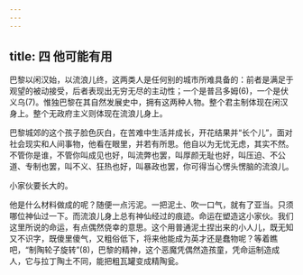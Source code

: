 ```yaml
---
---
---
```

title: 四 他可能有用
---





巴黎以闲汉始，以流浪儿终，这两类人是任何别的城市所难具备的：前者是满足于观望的被动接受，后者表现出无穷无尽的主动性；一个是普吕多姆(6)，一个是伏义乌(7)。惟独巴黎在其自然发展史中，拥有这两种人物。整个君主制体现在闲汉身上。整个无政府主义则体现在流浪儿身上。

巴黎城郊的这个孩子脸色灰白，在苦难中生活并成长，开花结果并“长个儿”，面对社会现实和人间事物，他看在眼里，并若有所思。他自以为无忧无虑，其实不然。不管你是谁，不管你叫成见也好，叫流弊也罢，叫厚颜无耻也好，叫压迫、不公道、专制也罢，叫不义、狂热也好，叫暴政也罢，你可得当心愣头愣脑的流浪儿。

小家伙要长大的。

他是什么材料做成的呢？随便一点污泥。一把泥土、吹一口气，就有了亚当。只须哪位神仙过一下。而流浪儿身上总有神仙经过的痕迹。命运在塑造这小家伙。我们这里所说的命运，有点偶然侥幸的意思。这个用普通泥土捏出来的小人儿，既无知又不识字，既傻里傻气，又粗俗低下，将来他能成为英才还是蠢物呢？等着瞧吧，“制陶轮子旋转”(8)，巴黎的精神，这个恶魔凭偶然造孩童，凭命运制造成人，它与拉丁陶土不同，能把粗瓦罐变成精陶瓮。